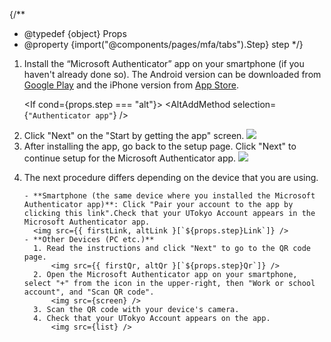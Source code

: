 

{/**
  * @typedef {object} Props
  * @property {import("@components/pages/mfa/tabs").Step} step
  */}

<ol>
  <li>Install the “Microsoft Authenticator” app on your smartphone<If cond={props.step === "alt"}> (if you haven't already done so)</If>. The Android version can be downloaded from <a href="https://play.google.com/store/apps/details?id=com.azure.authenticator">Google Play</a> and the iPhone version from <a href="https://apps.apple.com/app/microsoft-authenticator/id983156458">App Store</a>.</li>

  <If cond={props.step === "alt"}>
    <Fragment>
      <AltAddMethod selection={`"Authenticator app"`} />
      <li>
        Click "Next" on the "Start by getting the app" screen.
        <img src={altNext}/>
      </li>
    </Fragment>
    <Fragment slot="else">
      <li>
        After installing the app, go back to the setup page. Click "Next" to continue setup for the Microsoft Authenticator app.
        <img src={firstNext} />
      </li>
    </Fragment>
  </If>

  <li>
    The next procedure differs depending on the device that you are using.

    - **Smartphone (the same device where you installed the Microsoft Authenticator app)**: Click "Pair your account to the app by clicking this link".Check that your UTokyo Account appears in the Microsoft Authenticator app.
      <img src={{ firstLink, altLink }[`${props.step}Link`]} />
    - **Other Devices (PC etc.)**
      1. Read the instructions and click "Next" to go to the QR code page.
          <img src={{ firstQr, altQr }[`${props.step}Qr`]} />
      2. Open the Microsoft Authenticator app on your smartphone, select "+" from the icon in the upper-right, then "Work or school account", and "Scan QR code".
          <img src={screen} />
      3. Scan the QR code with your device's camera.
      4. Check that your UTokyo Account appears on the app.
          <img src={list} />
  </li>
</ol>
